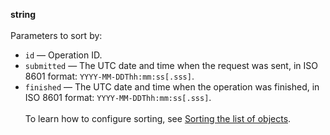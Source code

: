 **string**<br/><br/>Parameters to sort by:

- `id` — Operation ID.
- `submitted` — The UTC date and time when the request was sent, in ISO 8601 format: `YYYY-MM-DDThh:mm:ss[.sss]`.
- `finished` — The UTC date and time when the operation was finished, in ISO 8601 format: `YYYY-MM-DDThh:mm:ss[.sss]`.<br/><br/>To learn how to configure sorting, see [Sorting the list of objects](/docs-new/api/sorting).